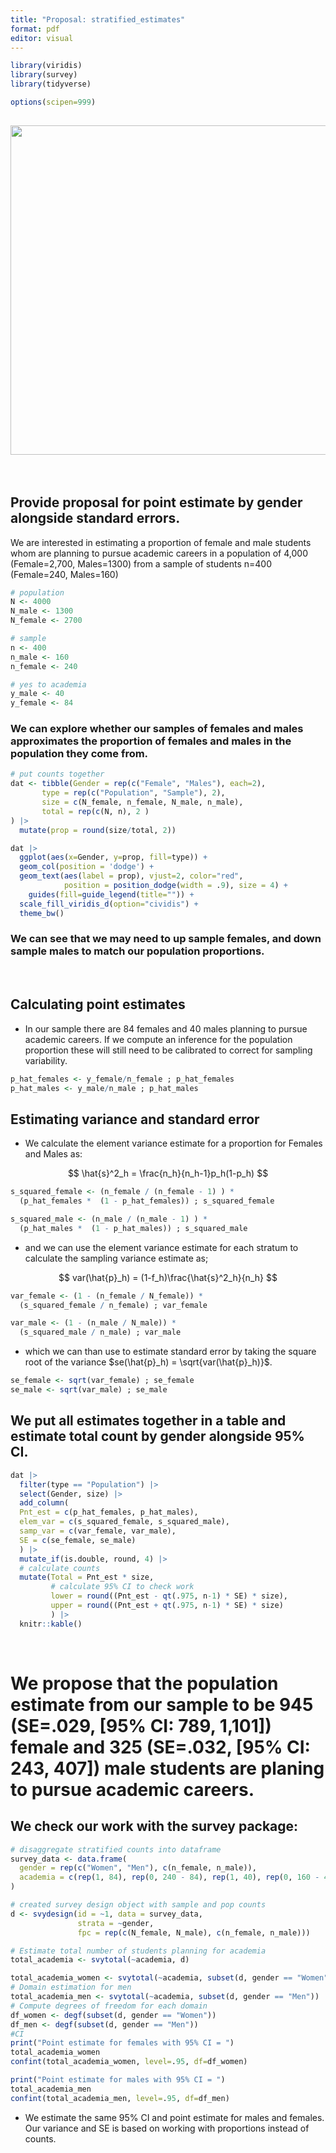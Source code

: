 ```yaml
---
title: "Proposal: stratified_estimates"
format: pdf
editor: visual
---
```


```r
library(viridis)
library(survey)
library(tidyverse)

options(scipen=999)
```

## ![](stratified_data_example.png){width="527"}

\

## Provide proposal for point estimate by gender alongside standard errors.

We are interested in estimating a proportion of female and male students whom are planning to pursue academic careers in a population of 4,000 (Female=2,700, Males=1300) from a sample of students n=400 (Female=240, Males=160)

```r
# population
N <- 4000
N_male <- 1300
N_female <- 2700

# sample
n <- 400
n_male <- 160
n_female <- 240

# yes to academia
y_male <- 40
y_female <- 84
```

### We can explore whether our samples of females and males approximates the proportion of females and males in the population they come from.

```r
# put counts together
dat <- tibble(Gender = rep(c("Female", "Males"), each=2),
       type = rep(c("Population", "Sample"), 2),
       size = c(N_female, n_female, N_male, n_male),
       total = rep(c(N, n), 2 ) 
) |> 
  mutate(prop = round(size/total, 2))

dat |> 
  ggplot(aes(x=Gender, y=prop, fill=type)) +
  geom_col(position = 'dodge') +
  geom_text(aes(label = prop), vjust=2, color="red",
            position = position_dodge(width = .9), size = 4) +
    guides(fill=guide_legend(title="")) +
  scale_fill_viridis_d(option="cividis") +
  theme_bw()

```

### We can see that we may need to up sample females, and down sample males to match our population proportions.

\

## Calculating point estimates 

-   In our sample there are 84 females and 40 males planning to pursue academic careers. If we compute an inference for the population proportion these will still need to be calibrated to correct for sampling variability.

```r
p_hat_females <- y_female/n_female ; p_hat_females
p_hat_males <- y_male/n_male ; p_hat_males

```

## Estimating variance and standard error

-   We calculate the element variance estimate for a proportion for Females and Males as:

$$
\hat{s}^2_h = \frac{n_h}{n_h-1}p_h(1-p_h)
$$

```r
s_squared_female <- (n_female / (n_female - 1) ) * 
  (p_hat_females *  (1 - p_hat_females)) ; s_squared_female

s_squared_male <- (n_male / (n_male - 1) ) * 
  (p_hat_males *  (1 - p_hat_males)) ; s_squared_male
```

-   and we can use the element variance estimate for each stratum to calculate the sampling variance estimate as;

$$
var(\hat{p}_h) = (1-f_h)\frac{\hat{s}^2_h}{n_h}
$$

```r
var_female <- (1 - (n_female / N_female)) * 
  (s_squared_female / n_female) ; var_female

var_male <- (1 - (n_male / N_male)) * 
  (s_squared_male / n_male) ; var_male
```

-   which we can than use to estimate standard error by taking the square root of the variance $se(\hat{p}_h) = \sqrt{var(\hat{p}_h)}$.

```r
se_female <- sqrt(var_female) ; se_female
se_male <- sqrt(var_male) ; se_male
```

## We put all estimates together in a table and estimate total count by gender alongside 95% CI.

```r

dat |> 
  filter(type == "Population") |> 
  select(Gender, size) |> 
  add_column(
  Pnt_est = c(p_hat_females, p_hat_males),
  elem_var = c(s_squared_female, s_squared_male),
  samp_var = c(var_female, var_male),
  SE = c(se_female, se_male)
  ) |> 
  mutate_if(is.double, round, 4) |> 
  # calculate counts
  mutate(Total = Pnt_est * size, 
         # calculate 95% CI to check work
         lower = round((Pnt_est - qt(.975, n-1) * SE) * size),
         upper = round((Pnt_est + qt(.975, n-1) * SE) * size)
         ) |> 
  knitr::kable()
```

\

# We propose that the population estimate from our sample to be 945 (SE=.029, \[95% CI: 789, 1,101\]) female and 325 (SE=.032, \[95% CI: 243, 407\]) male students are planing to pursue academic careers.

\newpage

## We check our work with the survey package:

```r


# disaggregate stratified counts into dataframe
survey_data <- data.frame(
  gender = rep(c("Women", "Men"), c(n_female, n_male)),
  academia = c(rep(1, 84), rep(0, 240 - 84), rep(1, 40), rep(0, 160 - 40))
)

# created survey design object with sample and pop counts
d <- svydesign(id = ~1, data = survey_data,
               strata = ~gender, 
               fpc = rep(c(N_female, N_male), c(n_female, n_male)))

# Estimate total number of students planning for academia
total_academia <- svytotal(~academia, d)

total_academia_women <- svytotal(~academia, subset(d, gender == "Women"))
# Domain estimation for men
total_academia_men <- svytotal(~academia, subset(d, gender == "Men"))
# Compute degrees of freedom for each domain
df_women <- degf(subset(d, gender == "Women"))
df_men <- degf(subset(d, gender == "Men"))
#CI
print("Point estimate for females with 95% CI = ")
total_academia_women
confint(total_academia_women, level=.95, df=df_women)


```

```r

print("Point estimate for males with 95% CI = ")
total_academia_men
confint(total_academia_men, level=.95, df=df_men)

```

-   We estimate the same 95% CI and point estimate for males and females. Our variance and SE is based on working with proportions instead of counts.
